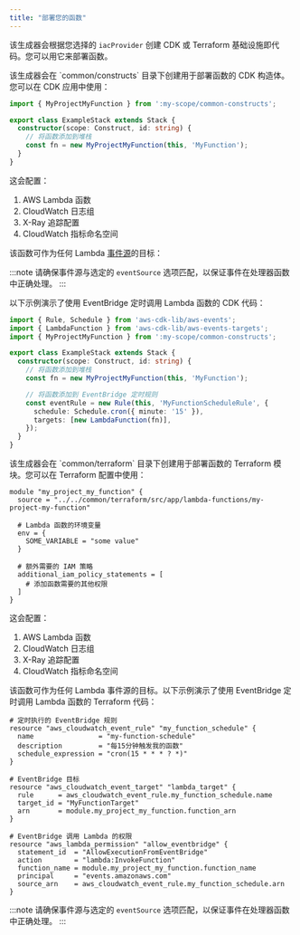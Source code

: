 ```yaml
---
title: "部署您的函数"
---
```





该生成器会根据您选择的 `iacProvider` 创建 CDK 或 Terraform 基础设施即代码。您可以用它来部署函数。

<Infrastructure>
<Fragment slot="cdk">
该生成器会在 `common/constructs` 目录下创建用于部署函数的 CDK 构造体。您可以在 CDK 应用中使用：

```typescript {1, 6}
import { MyProjectMyFunction } from ':my-scope/common-constructs';

export class ExampleStack extends Stack {
  constructor(scope: Construct, id: string) {
    // 将函数添加到堆栈
    const fn = new MyProjectMyFunction(this, 'MyFunction');
  }
}
```

这会配置：

1. AWS Lambda 函数
2. CloudWatch 日志组
3. X-Ray 追踪配置
4. CloudWatch 指标命名空间

该函数可作为任何 Lambda [事件源](https://docs.powertools.aws.dev/lambda/typescript/latest/utilities/parser/)的目标：

:::note
请确保事件源与选定的 `eventSource` 选项匹配，以保证事件在处理器函数中正确处理。
:::

以下示例演示了使用 EventBridge 定时调用 Lambda 函数的 CDK 代码：

```typescript
import { Rule, Schedule } from 'aws-cdk-lib/aws-events';
import { LambdaFunction } from 'aws-cdk-lib/aws-events-targets';
import { MyProjectMyFunction } from ':my-scope/common-constructs';

export class ExampleStack extends Stack {
  constructor(scope: Construct, id: string) {
    // 将函数添加到堆栈
    const fn = new MyProjectMyFunction(this, 'MyFunction');

    // 将函数添加到 EventBridge 定时规则
    const eventRule = new Rule(this, 'MyFunctionScheduleRule', {
      schedule: Schedule.cron({ minute: '15' }),
      targets: [new LambdaFunction(fn)],
    });
  }
}
```
</Fragment>
<Fragment slot="terraform">
该生成器会在 `common/terraform` 目录下创建用于部署函数的 Terraform 模块。您可以在 Terraform 配置中使用：

```hcl {2}
module "my_project_my_function" {
  source = "../../common/terraform/src/app/lambda-functions/my-project-my-function"

  # Lambda 函数的环境变量
  env = {
    SOME_VARIABLE = "some value"
  }

  # 额外需要的 IAM 策略
  additional_iam_policy_statements = [
    # 添加函数需要的其他权限
  ]
}
```

这会配置：

1. AWS Lambda 函数
2. CloudWatch 日志组
3. X-Ray 追踪配置
4. CloudWatch 指标命名空间

该函数可作为任何 Lambda 事件源的目标。以下示例演示了使用 EventBridge 定时调用 Lambda 函数的 Terraform 代码：

```hcl
# 定时执行的 EventBridge 规则
resource "aws_cloudwatch_event_rule" "my_function_schedule" {
  name                = "my-function-schedule"
  description         = "每15分钟触发我的函数"
  schedule_expression = "cron(15 * * * ? *)"
}

# EventBridge 目标
resource "aws_cloudwatch_event_target" "lambda_target" {
  rule      = aws_cloudwatch_event_rule.my_function_schedule.name
  target_id = "MyFunctionTarget"
  arn       = module.my_project_my_function.function_arn
}

# EventBridge 调用 Lambda 的权限
resource "aws_lambda_permission" "allow_eventbridge" {
  statement_id  = "AllowExecutionFromEventBridge"
  action        = "lambda:InvokeFunction"
  function_name = module.my_project_my_function.function_name
  principal     = "events.amazonaws.com"
  source_arn    = aws_cloudwatch_event_rule.my_function_schedule.arn
}
```

:::note
请确保事件源与选定的 `eventSource` 选项匹配，以保证事件在处理器函数中正确处理。
:::
</Fragment>
</Infrastructure>